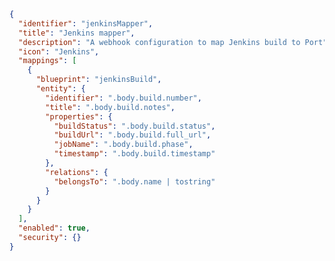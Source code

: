 ```json showLineNumbers
{
  "identifier": "jenkinsMapper",
  "title": "Jenkins mapper",
  "description": "A webhook configuration to map Jenkins build to Port",
  "icon": "Jenkins",
  "mappings": [
    {
      "blueprint": "jenkinsBuild",
      "entity": {
        "identifier": ".body.build.number",
        "title": ".body.build.notes",
        "properties": {
          "buildStatus": ".body.build.status",
          "buildUrl": ".body.build.full_url",
          "jobName": ".body.build.phase",
          "timestamp": ".body.build.timestamp"
        },
        "relations": {
          "belongsTo": ".body.name | tostring"
        }
      }
    }
  ],
  "enabled": true,
  "security": {}
}
```
